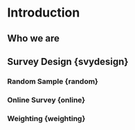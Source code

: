 # Introduction {#intro}

## Who we are {#whoweare}


## Survey Design {svydesign}


### Random Sample {random}


### Online Survey {online}


### Weighting {weighting}

